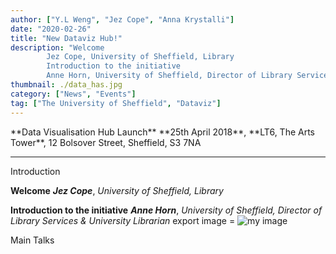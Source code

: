 ```yaml
---
author: ["Y.L Weng", "Jez Cope", "Anna Krystalli"]
date: "2020-02-26"
title: "New Dataviz Hub!"
description: "Welcome
		Jez Cope, University of Sheffield, Library
		Introduction to the initiative
		Anne Horn, University of Sheffield, Director of Library Services & University Librarian"
thumbnail: ./data_has.jpg
category: ["News", "Events"]
tag: ["The University of Sheffield", "Dataviz"]
---
```




<div className="text-center">
**Data Visualisation Hub Launch**
**25th April 2018**, 
**LT6, The Arts Tower**, 12 Bolsover Street, Sheffield, S3 7NA


***

Introduction

**Welcome**
***Jez Cope***, *University of Sheffield, Library*

**Introduction to the initiative**
***Anne Horn***, *University of Sheffield, Director of Library Services & University Librarian*
export image = ![my image](./data_has.jpg)

Main Talks
</div>